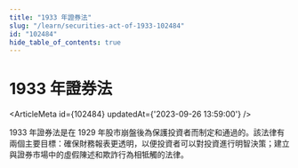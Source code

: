 ```yaml
---
title: "1933 年證券法"
slug: "/learn/securities-act-of-1933-102484"
id: "102484"
hide_table_of_contents: true
---
```



# 1933 年證券法

<ArticleMeta id={102484} updatedAt={'2023-09-26 13:59:00'} />
<div className='border-solid border-b border-t-0 my-4 border-[var(--ifm-color-gray-300)]' />

1933 年證券法是在 1929 年股市崩盤後為保護投資者而制定和通過的。該法律有兩個主要目標：確保財務報表更透明，以便投資者可以對投資進行明智決策；建立與證券市場中的虛假陳述和欺詐行為相牴觸的法律。
